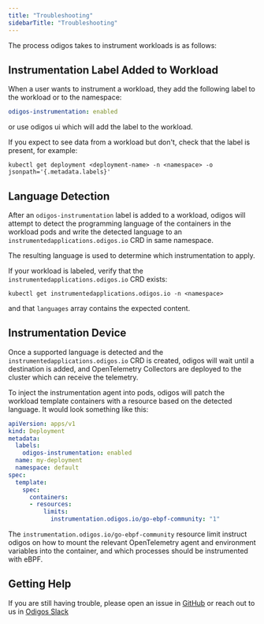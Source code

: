 ```yaml
---
title: "Troubleshooting"
sidebarTitle: "Troubleshooting"
---
```


The process odigos takes to instrument workloads is as follows:

## Instrumentation Label Added to Workload

When a user wants to instrument a workload, they add the following label to the workload or to the namespace:

```yaml
odigos-instrumentation: enabled
```

or use odigos ui which will add the label to the workload.

If you expect to see data from a workload but don't, check that the label is present, for example:

```shell
kubectl get deployment <deployment-name> -n <namespace> -o jsonpath='{.metadata.labels}'
```

## Language Detection

After an `odigos-instrumentation` label is added to a workload, odigos will attempt to detect the programming language
of the containers in the workload pods and write the detected language to an `instrumentedapplications.odigos.io` CRD in same namespace.

The resulting language is used to determine which instrumentation to apply.

If your workload is labeled, verify that the `instrumentedapplications.odigos.io` CRD exists:

```shell
kubectl get instrumentedapplications.odigos.io -n <namespace>
```

and that `languages` array contains the expected content.

## Instrumentation Device

Once a supported language is detected and the `instrumentedapplications.odigos.io` CRD is created,
odigos will wait until a destination is added, and OpenTelemetry Collectors are deployed to the cluster which can receive the telemetry.

To inject the instrumentation agent into pods, odigos will patch the workload template containers with a resource based on the detected language. It would look something like this:

```yaml
apiVersion: apps/v1
kind: Deployment
metadata:
  labels:
    odigos-instrumentation: enabled
  name: my-deployment
  namespace: default
spec:
  template:
    spec:
      containers:
      - resources:
          limits:
            instrumentation.odigos.io/go-ebpf-community: "1"
```

The `instrumentation.odigos.io/go-ebpf-community` resource limit instruct odigos on how to mount the relevant OpenTelemetry agent and environment variables into the container, 
and which processes should be instrumented with eBPF.

## Getting Help

If you are still having trouble, please open an issue in [GitHub](https://github.com/keyval-dev/odigos) or reach out to us in [Odigos Slack](https://join.slack.com/t/odigos/shared_invite/zt-24u91yknm-0fLXu6qnqYfNHS_GSUgTJw)


